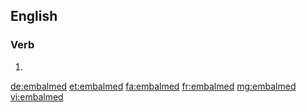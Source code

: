 ==English==

===Verb===
{{head|en}}

# {{en-past of|embalm}}

[[de:embalmed]]
[[et:embalmed]]
[[fa:embalmed]]
[[fr:embalmed]]
[[mg:embalmed]]
[[vi:embalmed]]